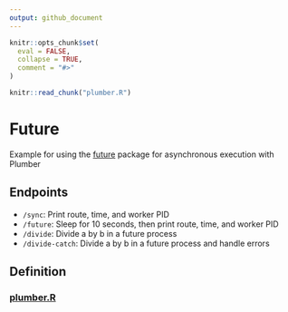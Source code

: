 ```yaml
---
output: github_document
---
```


<!-- README.md is generated from README.Rmd. Please edit that file -->

```r
knitr::opts_chunk$set(
  eval = FALSE,
  collapse = TRUE,
  comment = "#>"
)

knitr::read_chunk("plumber.R")
```

# Future

Example for using the [future](https://github.com/HenrikBengtsson/future)
package for asynchronous execution with Plumber

## Endpoints

-   `/sync`: Print route, time, and worker PID
-   `/future`: Sleep for 10 seconds, then print route, time, and worker PID
-   `/divide`: Divide a by b in a future process
-   `/divide-catch`: Divide a by b in a future process and handle errors

## Definition

### [plumber.R](plumber.R)

```r
```
